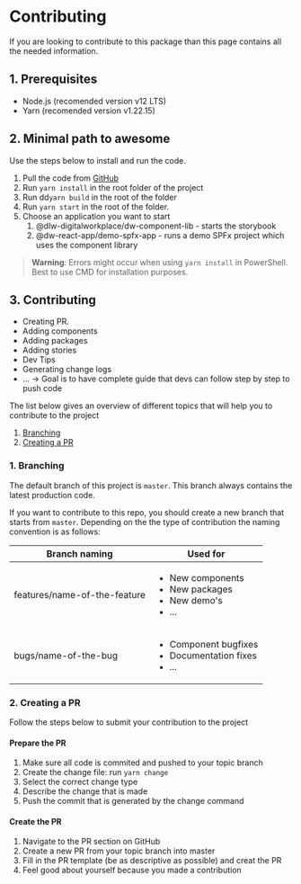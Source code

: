 
<Meta title="Getting Started/Contributing" />

# Contributing

If you are looking to contribute to this package than this page contains all the needed information.

## 1. Prerequisites
 - Node.js (recomended version v12 LTS)
 - Yarn (recomended version v1.22.15)

## 2. Minimal path to awesome
Use the steps below to install and run the code.
 1. Pull the code from [GitHub](https://github.com/dlw-digitalworkplace/dw-component-lib)
 2. Run `yarn install` in the root folder of the project
 3. Run dd`yarn build` in the root of the folder
 4. Run `yarn start` in the root of the folder.
 5. Choose an application you want to start
	1. @dlw-digitalworkplace/dw-component-lib - starts the storybook
	2. @dw-react-app/demo-spfx-app - runs a demo SPFx project which uses the component library

> **Warning**: Errors might occur when using `yarn install` in PowerShell. Best to use CMD for installation purposes.

## 3. Contributing


 - Creating PR.
 - Adding components
 - Adding packages
 - Adding stories
 - Dev Tips
 - Generating change logs
 - ...
 -> Goal is to have complete guide that devs can follow step by step to push code


The list below gives an overview of different topics that will help you to contribute to the project

1. <a href="#1-branching">Branching</a>
2. <a href="#2-creating-a-pr">Creating a PR</a>

### 1. Branching
The default branch of this project is `master`.
This branch always contains the latest production code.

If you want to contribute to this repo, you should create a new branch that starts from `master`.
Depending on the the type of contribution the naming convention is as follows:

| Branch naming                | Used for                                           															    |
|------------------------------|--------------------------------------------------------------------------------------|
| features/name-of-the-feature |  <ul><li>New components</li><li>New packages</li><li>New demo's</li><li>...</li></ul>|
| bugs/name-of-the-bug         |  <ul><li>Component bugfixes</li><li>Documentation fixes</li><li>...</li></ul>				|

### 2. Creating a PR
Follow the steps below to submit your contribution to the project

#### Prepare the PR
1. Make sure all code is commited and pushed to your topic branch
2. Create the change file: run `yarn change`
3. Select the correct change type
4. Describe the change that is made
5. Push the commit that is generated by the change command

#### Create the PR
1. Navigate to the PR section on GitHub
2. Create a new PR from your topic branch into master
3. Fill in the PR template (be as descriptive as possible) and creat the PR
4. Feel good about yourself because you made a contribution







